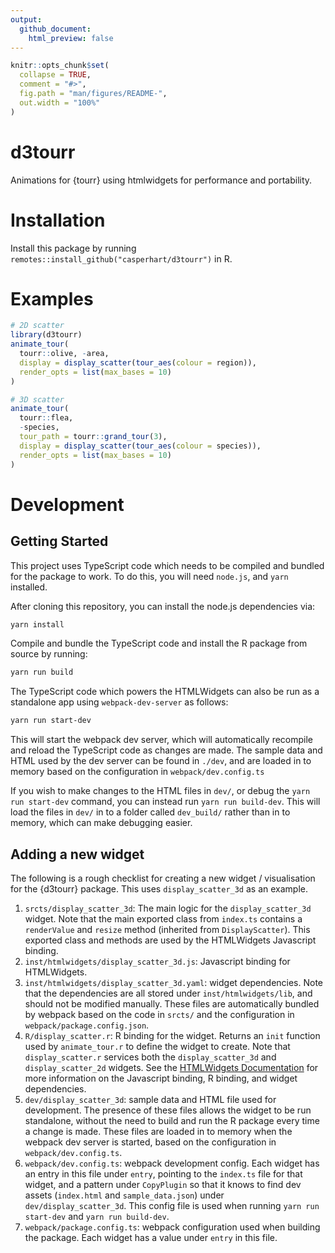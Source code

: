 ```yaml
---
output:
  github_document:
    html_preview: false
---
```


<!-- README.md is generated from README.Rmd. Please edit that file -->

```r
knitr::opts_chunk$set(
  collapse = TRUE,
  comment = "#>",
  fig.path = "man/figures/README-",
  out.width = "100%"
)
```

# d3tourr

Animations for {tourr} using htmlwidgets for performance and portability.

# Installation

Install this package by running `remotes::install_github("casperhart/d3tourr")` in R.

# Examples

```r
# 2D scatter
library(d3tourr)
animate_tour(
  tourr::olive, -area,
  display = display_scatter(tour_aes(colour = region)),
  render_opts = list(max_bases = 10)
)
```

```r
# 3D scatter
animate_tour(
  tourr::flea,
  -species,
  tour_path = tourr::grand_tour(3),
  display = display_scatter(tour_aes(colour = species)),
  render_opts = list(max_bases = 10)
)
```

# Development

## Getting Started

This project uses TypeScript code which needs to be compiled and bundled for
the package to work. To do this, you will need `node.js`, and `yarn`
installed.

After cloning this repository, you can install the node.js dependencies via:

```bash
yarn install
```

Compile and bundle the TypeScript code and install the R package from source by
running:

```bash
yarn run build
```

The TypeScript code which powers the HTMLWidgets can also be run as a
standalone app using `webpack-dev-server` as follows:

```bash
yarn run start-dev
```

This will start the webpack dev server, which will automatically recompile and
reload the TypeScript code as changes are made.
The sample data and HTML used by the dev server can be found in `./dev`, and
are loaded in to memory based on the configuration in `webpack/dev.config.ts`

If you wish to make changes to the HTML files in `dev/`, or debug the
`yarn run start-dev` command, you can instead run `yarn run build-dev`.
This will load the files in `dev/` in to a folder called `dev_build/` rather
than in to memory, which can make debugging easier.

## Adding a new widget

The following is a rough checklist for creating a new widget / visualisation
for the {d3tourr} package. This uses `display_scatter_3d` as an example.

1. `srcts/display_scatter_3d`: The main logic for the `display_scatter_3d`
   widget. Note that the main exported class from `index.ts` contains a
   `renderValue` and `resize` method (inherited from `DisplayScatter`).
   This exported class and methods are used by the HTMLWidgets Javascript
   binding.
2. `inst/htmlwidgets/display_scatter_3d.js`: Javascript binding for HTMLWidgets.
3. `inst/htmlwidgets/display_scatter_3d.yaml`: widget dependencies. Note that
   the dependencies are all stored under `inst/htmlwidgets/lib`, and should
   not be modified manually. These files are automatically bundled by webpack
   based on the code in `srcts/` and the configuration in
   `webpack/package.config.json`.
4. `R/display_scatter.r`: R binding for the widget. Returns an `init` function
   used by `animate_tour.r` to define the widget to create. Note that
   `display_scatter.r` services both the `display_scatter_3d` and
   `display_scatter_2d` widgets. See the
   [HTMLWidgets Documentation](https://www.htmlwidgets.org/develop_intro.html)
   for more information on the Javascript binding, R binding, and widget
   dependencies.
5. `dev/display_scatter_3d`: sample data and HTML file used for development.
   The presence of these files allows the widget to be run standalone, without
   the need to build and run the R package every time a change is made. These
   files are loaded in to memory when the webpack dev server is started, based
   on the configuration in `webpack/dev.config.ts`.
6. `webpack/dev.config.ts`: webpack development config. Each widget has an
   entry in this file under `entry`, pointing to the `index.ts` file for that
   widget, and a pattern under `CopyPlugin` so that it knows to find dev assets
   (`index.html` and `sample_data.json`) under `dev/display_scatter_3d`. This
   config file is used when running `yarn run start-dev` and
   `yarn run build-dev`.
7. `webpack/package.config.ts`: webpack configuration used when building the
   package. Each widget has a value under `entry` in this file.
